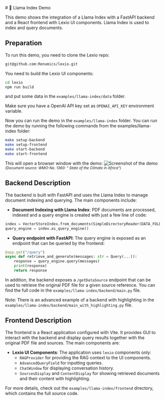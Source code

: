 
<Meta title="Gallery/Base: Llama-Index" />
# 🚀 Llama Index Demo

This demo shows the integration of a Llama Index with a FastAPI backend and a React frontend with Lexio UI components.  Llama Index is used to index and query documents.


## Preparation
To run this demo, you need to clone the Lexio repo:
```bash
git@github.com:Renumics/lexio.git
```

You need to build the Lexio UI components:
```bash
cd lexio
npm run build
```
and put some data in the `examples/llama-index/data` folder.

Make sure you have a OpenAI API key set as `OPENAI_API_KEY` environment variable.

Now you can run the demo in the `examples/llama-index` folder. You can run the demo by running the following commands from the examples/llama-index folder:
```bash
make setup-backend
make setup-frontend
make start-backend
make start-frontend
```
This will open a browser window with the demo:
<img src={Shot} alt="Screenshot of the demo" />
<small><i>(Document source: WMO-No. 1360: " State of the Climate in Africa")</i></small>


## Backend Description

The backend is built with FastAPI and uses the Llama Index to manage document indexing and querying. The main components include:

- **Document Indexing with Llama Index**: PDF documents are processed, indexed and a query engine is created with just a few line of code:
```python
index = VectorStoreIndex.from_documents(SimpleDirectoryReader(DATA_FOLDER).load_data())
query_engine = index.as_query_engine()
```

- **Query endpoint with FastAPI**: The query engine is exposed as an endpoint that can be queried by the frontend:
```python
@app.get("/query")
async def retrieve_and_generate(messages: str = Query(...)):
    response = query_engine.query(messages)
    print(response)
    return response
```

In addition, the backend exposes a `/getDataSource` endpoint that can be used to retrieve the original PDF file for a given source reference. You can find the full code in the `examples/llama-index/backend/main.py` file.

Note: There is an advanced example of a backend with highlighting in the `examples/llama-index/backend/main_with_highlighting.py` file.

## Frontend Description

The frontend is a React application configured with Vite. It provides GUI to interact with the backend and display query results together with the original PDF file and sources. The main components are:


- **Lexio UI Components**: The application uses `lexio` components only:
  - `RAGProvider` for providing the RAG context to the UI components.
  - `AdvancedQueryField` for inputting queries.
  - `ChatWindow` for displaying conversation history.
  - `SourcesDisplay` and `ContentDisplay` for showing retrieved documents and their content with highlighting.


For more details, check out the `examples/llama-index/frontend` directory, which contains the full source code.


